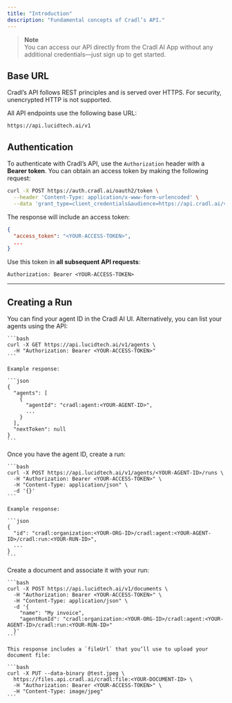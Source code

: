 ```yaml
---
title: "Introduction"
description: "Fundamental concepts of Cradl’s API."
---
```


> **Note**\
> You can access our API directly from the Cradl AI App without any additional credentials—just sign up to get started.

## Base URL

Cradl’s API follows REST principles and is served over HTTPS. For security, unencrypted HTTP is not supported.

All API endpoints use the following base URL:

```
https://api.lucidtech.ai/v1
```

## Authentication

To authenticate with Cradl’s API, use the `Authorization` header with a **Bearer token**. You can obtain an access token by making the following request:

```bash
curl -X POST https://auth.cradl.ai/oauth2/token \
  --header 'Content-Type: application/x-www-form-urlencoded' \
  --data 'grant_type=client_credentials&audience=https://api.cradl.ai/v1&client_id=<YOUR CLIENT ID>&client_secret=<YOUR SECRET>'
```

The response will include an access token:

```json
{
  "access_token": "<YOUR-ACCESS-TOKEN>",
  ...
}
```

Use this token in **all subsequent API requests**:

```http
Authorization: Bearer <YOUR-ACCESS-TOKEN>
```

---

## Creating a Run

<Steps>
  <Step title="Find your agent">
    You can find your agent ID in the Cradl AI UI. Alternatively, you can list your agents using the API:

    ```bash
    curl -X GET https://api.lucidtech.ai/v1/agents \
      -H "Authorization: Bearer <YOUR-ACCESS-TOKEN>"
    ```

    Example response:

    ```json
    {
      "agents": [
        {
          "agentId": "cradl:agent:<YOUR-AGENT-ID>",
          ...
        }
      ],
      "nextToken": null
    }
    ```
  </Step>
  <Step title="Create a new run">
    Once you have the agent ID, create a run:

    ```bash
    curl -X POST https://api.lucidtech.ai/v1/agents/<YOUR-AGENT-ID>/runs \
      -H "Authorization: Bearer <YOUR-ACCESS-TOKEN>" \
      -H "Content-Type: application/json" \
      -d '{}'
    ```

    Example response:

    ```json
    {
      "id": "cradl:organization:<YOUR-ORG-ID>/cradl:agent:<YOUR-AGENT-ID>/cradl:run:<YOUR-RUN-ID>",
      ...
    }
    ```
  </Step>
  <Step title="Create and upload a document">
    Create a document and associate it with your run:

    ```bash
    curl -X POST https://api.lucidtech.ai/v1/documents \
      -H "Authorization: Bearer <YOUR-ACCESS-TOKEN>" \
      -H "Content-Type: application/json" \
      -d '{
        "name": "My invoice",
        "agentRunId": "cradl:organization:<YOUR-ORG-ID>/cradl:agent:<YOUR-AGENT-ID>/cradl:run:<YOUR-RUN-ID>"
      }'
    ```

    This response includes a `fileUrl` that you’ll use to upload your document file:

    ```bash
    curl -X PUT --data-binary @test.jpeg \
      https://files.api.cradl.ai/cradl:file:<YOUR-DOCUMENT-ID> \
      -H "Authorization: Bearer <YOUR-ACCESS-TOKEN>" \
      -H "Content-Type: image/jpeg"
    ```
  </Step>
</Steps>